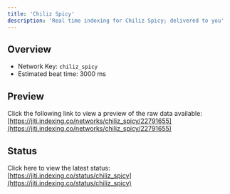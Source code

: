 ```yaml
---
title: 'Chiliz Spicy'
description: 'Real time indexing for Chiliz Spicy; delivered to you'
---
```


## Overview
- Network Key: `chiliz_spicy`
- Estimated beat time: 3000 ms

## Preview
Click the following link to view a preview of the raw data available: [https://jiti.indexing.co/networks/chiliz_spicy/22791655](https://jiti.indexing.co/networks/chiliz_spicy/22791655)

## Status
Click here to view the latest status: [https://jiti.indexing.co/status/chiliz_spicy](https://jiti.indexing.co/status/chiliz_spicy)
